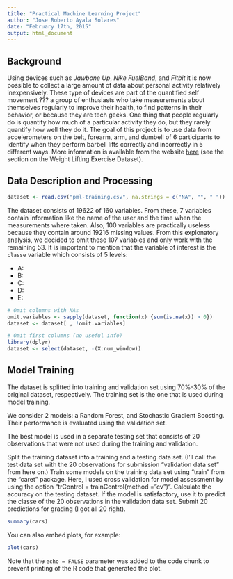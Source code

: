 ```yaml
---
title: "Practical Machine Learning Project"
author: "Jose Roberto Ayala Solares"
date: "February 17th, 2015"
output: html_document
---
```


## Background

Using devices such as *Jawbone Up*, *Nike FuelBand*, and *Fitbit* it is now possible to collect a large amount of data about personal activity relatively inexpensively. These type of devices are part of the quantified self movement ??? a group of enthusiasts who take measurements about themselves regularly to improve their health, to find patterns in their behavior, or because they are tech geeks. One thing that people regularly do is quantify how much of a particular activity they do, but they rarely quantify how well they do it. The goal of this project is to use data from accelerometers on the belt, forearm, arm, and dumbell of 6 participants to identify when they perform barbell lifts correctly and incorrectly in 5 different ways. More information is available from the website [here](http://groupware.les.inf.puc-rio.br/har) (see the section on the Weight Lifting Exercise Dataset). 

## Data Description and Processing

```r
dataset <- read.csv("pml-training.csv", na.strings = c("NA", "", " "))
```

The dataset consists of 19622 of 160 variables. From these, 7 variables contain information like the name of the user and the time when the measurements where taken. Also, 100 variables are practically useless because they contain around 19216 missing values. From this explonatory analysis, we decided to omit these 107 variables and only work with the remaining 53. It is important to mention that the variable of interest is the `classe` variable which consists of 5 levels:

- A: 
- B: 
- C: 
- D: 
- E: 

```r
# Omit columns with NAs
omit.variables <- sapply(dataset, function(x) {sum(is.na(x)) > 0})
dataset <- dataset[ , !omit.variables]

# Omit first columns (no useful info)
library(dplyr)
dataset <- select(dataset, -(X:num_window))
```

## Model Training

The dataset is splitted into training and validation set using 70%-30% of the original dataset, respectively. The training set is the one that is used during model training.

We consider 2 models: a Random Forest, and Stochastic Gradient Boosting. Their performance is evaluated using the validation set.

The best model is used in a separate testing set that consists of 20 observations that were not used during the training and validation.





Split the training dataset into a training and a testing data set. (I'll call the test data set with the 20 observations for submission "validation data set" from here on.)
Train some models on the training data set using "train" from the "caret" package. Here, I used cross validation for model assessment by using the option "trControl = trainControl(method = "cv")".
Calculate the accuracy on the testing dataset.
If the model is satisfactory, use it to predict the classe of the 20 observations in the validation data set.
Submit 20 predictions for grading (I got all 20 right).

```r
summary(cars)
```

You can also embed plots, for example:

```r
plot(cars)
```

Note that the `echo = FALSE` parameter was added to the code chunk to prevent printing of the R code that generated the plot.
